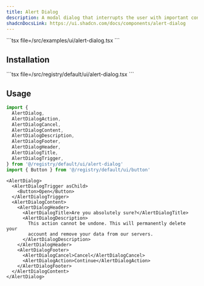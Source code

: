 ```yaml
---
title: Alert Dialog
description: A modal dialog that interrupts the user with important content and expects a response.
shadcnDocsLink: https://ui.shadcn.com/docs/components/alert-dialog
---
```


<ComponentPreview component="alert-dialog">
  ```tsx file=<rootDir>/src/examples/ui/alert-dialog.tsx
  ```
</ComponentPreview>

## Installation

<Installation component="alert-dialog">
  ```tsx file=<rootDir>/src/registry/default/ui/alert-dialog.tsx
  ```
</Installation>

## Usage

```ts
import {
  AlertDialog,
  AlertDialogAction,
  AlertDialogCancel,
  AlertDialogContent,
  AlertDialogDescription,
  AlertDialogFooter,
  AlertDialogHeader,
  AlertDialogTitle,
  AlertDialogTrigger,
} from '@/registry/default/ui/alert-dialog'
import { Button } from '@/registry/default/ui/button'
```

```tsx
<AlertDialog>
  <AlertDialogTrigger asChild>
    <Button>Open</Button>
  </AlertDialogTrigger>
  <AlertDialogContent>
    <AlertDialogHeader>
      <AlertDialogTitle>Are you absolutely sure?</AlertDialogTitle>
      <AlertDialogDescription>
        This action cannot be undone. This will permanently delete your
        account and remove your data from our servers.
      </AlertDialogDescription>
    </AlertDialogHeader>
    <AlertDialogFooter>
      <AlertDialogCancel>Cancel</AlertDialogCancel>
      <AlertDialogAction>Continue</AlertDialogAction>
    </AlertDialogFooter>
  </AlertDialogContent>
</AlertDialog>
```
